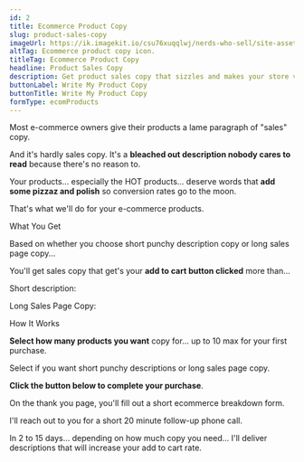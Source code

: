 ```yaml
---
id: 2
title: Ecommerce Product Copy
slug: product-sales-copy
imageUrl: https://ik.imagekit.io/csu76xuqqlwj/nerds-who-sell/site-assets/product-copy-card_SonaWJqpe.png?ik-sdk-version=javascript-1.4.3
altTag: Ecommerce product copy icon.
titleTag: Ecommerce Product Copy
headline: Product Sales Copy
description: Get product sales copy that sizzles and makes your store visitors <strong>click your add to cart button</strong>.
buttonLabel: Write My Product Copy
buttonTitle: Write My Product Copy
formType: ecomProducts
---
```



Most e-commerce owners give their products a lame paragraph of "sales" copy.

And it's hardly sales copy. It's a **bleached out description nobody cares to read** because there's no reason to.

Your products... especially the HOT products... deserve words that **add some pizzaz and polish** so conversion rates go to the moon.

That's what we'll do for your e-commerce products.

<BaseSubhead>What You Get</BaseSubhead>

Based on whether you choose short punchy description copy or long sales page copy...

You'll get sales copy that get's your **add to cart button clicked** more than...

Short description:

<UnorderedList>
  <PunctuationBullet
    type="check"
    bullet="1 section of body copy"
  ></PunctuationBullet>
  <PunctuationBullet type="check" bullet="1 call to action"></PunctuationBullet>
  <PunctuationBullet type="check" bullet="200 to 300 words"></PunctuationBullet>
</UnorderedList>

Long Sales Page Copy:

<UnorderedList>
  <PunctuationBullet
    type="check"
    bullet="2 to 4 sections of body copy"
  ></PunctuationBullet>
  <PunctuationBullet type="check" bullet="1 call to action"></PunctuationBullet>
  <PunctuationBullet type="check" bullet="500 to 700 words"></PunctuationBullet>
</UnorderedList>

<BaseSubhead>How It Works</BaseSubhead>

**Select how many products you want** copy for... up to 10 max for your first purchase.

Select if you want short punchy descriptions or long sales page copy.

**Click the button below to complete your purchase**.

On the thank you page, you'll fill out a short ecommerce breakdown form.

I'll reach out to you for a short 20 minute follow-up phone call.

In 2 to 15 days... depending on how much copy you need... I'll deliver descriptions that will increase your add to cart rate.
